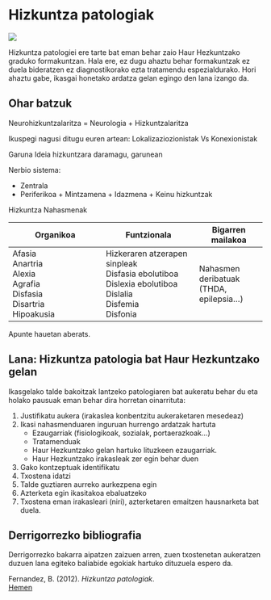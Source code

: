 # Hizkuntza patologiak

[![](https://img.shields.io/badge/Diapoak-patologia-red)](../diapoak/04-Patologiena.pdf)

Hizkuntza patologiei ere tarte bat eman behar zaio Haur Hezkuntzako graduko formakuntzan. Hala ere, ez dugu ahaztu behar formakuntzak ez duela bideratzen ez diagnostikorako ezta tratamendu espezialdurako. Hori ahaztu gabe, ikasgai honetako ardatza gelan egingo den lana izango da.

## Ohar batzuk

Neurohizkuntzalaritza = Neurologia + Hizkuntzalaritza

Ikuspegi nagusi ditugu euren artean: Lokalizaziozionistak Vs Konexionistak

Garuna 
Ideia hizkuntzara daramagu, garunean

Nerbio sistema:

+ Zentrala
+ Periferikoa
        + Mintzamena
        + Idazmena
        + Keinu hizkuntzak


Hizkuntza Nahasmenak

| Organikoa                                                    | Funtzionala                                                  | Bigarren mailakoa                            |
| ------------------------------------------------------------ | ------------------------------------------------------------ | -------------------------------------------- |
| Afasia <br>Anartria <br>Alexia <br>Agrafia <br>Disfasia <br>Disartria <br>Hipoakusia | Hizkeraren atzerapen sinpleak<br> Disfasia ebolutiboa <br>Dislexia ebolutiboa <br>Dislalia <br>Disfemia <br>Disfonia | Nahasmen deribatuak <br>(THDA, epilepsia...) |

Apunte hauetan aberats.


## Lana: Hizkuntza patologia bat Haur Hezkuntzako gelan

Ikasgelako talde bakoitzak lantzeko patologiaren bat aukeratu behar du eta holako pausuak eman behar dira horretan oinarrituta:

1. Justifikatu aukera (irakaslea konbentzitu aukeraketaren mesedeaz)
2. Ikasi nahasmenduaren inguruan hurrengo ardatzak hartuta
    + Ezaugarriak (fisiologikoak, sozialak, portaerazkoak...)
    + Tratamenduak
    + Haur Hezkuntzako gelan hartuko lituzkeen ezaugarriak.
    + Haur Hezkuntzako irakasleak zer egin behar duen
3. Gako kontzeptuak identifikatu
4. Txostena idatzi
5. Talde guztiaren aurreko aurkezpena egin
6. Azterketa egin ikasitakoa ebaluatzeko
7. Txostena eman irakasleari (niri), azterketaren emaitzen hausnarketa bat duela.

## Derrigorrezko bibliografia

Derrigorrezko bakarra aipatzen zaizuen arren, zuen txostenetan aukeratzen duzuen lana egiteko baliabide egokiak hartuko dituzuela espero da.

Fernandez, B. (2012). *Hizkuntza patologiak*.  
[Hemen](../Baliabideak/Fernandez-2012-hizkuntza-patologiak-eta-afasiak-garbi-.pdf)
